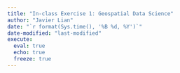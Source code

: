 ```yaml
---
title: "In-class Exercise 1: Geospatial Data Science"
author: "Javier Lian"
date: "`r format(Sys.time(), '%B %d, %Y')`"
date-modified: "last-modified"
execute: 
  eval: true
  echo: true
  freeze: true
---
```

